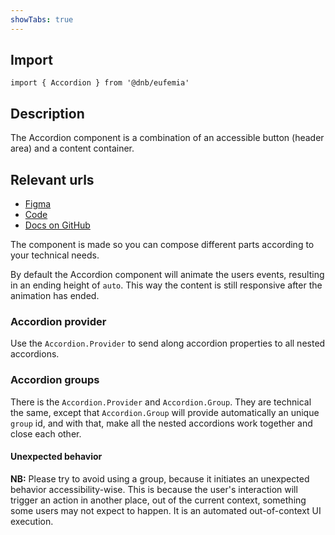 ```yaml
---
showTabs: true
---
```


## Import

```tsx
import { Accordion } from '@dnb/eufemia'
```

## Description

The Accordion component is a combination of an accessible button (header area) and a content container.

## Relevant urls

- [Figma](https://www.figma.com/design/cdtwQD8IJ7pTeE45U148r1/%F0%9F%92%BB-Eufemia---Web?node-id=4314-722)
- [Code](https://github.com/dnbexperience/eufemia/tree/main/packages/dnb-eufemia/src/components/accordion)
- [Docs on GitHub](https://github.com/dnbexperience/eufemia/tree/main/packages/dnb-design-system-portal/src/docs/uilib/components/accordion)

The component is made so you can compose different parts according to your technical needs.

By default the Accordion component will animate the users events, resulting in an ending height of `auto`. This way the content is still responsive after the animation has ended.

### Accordion provider

Use the `Accordion.Provider` to send along accordion properties to all nested accordions.

### Accordion groups

There is the `Accordion.Provider` and `Accordion.Group`. They are technical the same, except that `Accordion.Group` will provide automatically an unique `group` id, and with that, make all the nested accordions work together and close each other.

#### Unexpected behavior

**NB:** Please try to avoid using a group, because it initiates an unexpected behavior accessibility-wise. This is because the user's interaction will trigger an action in another place, out of the current context, something some users may not expect to happen. It is an automated out-of-context UI execution.
